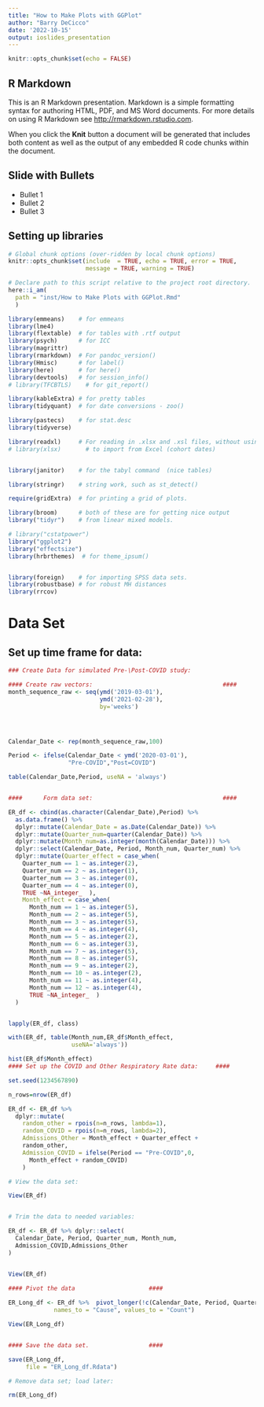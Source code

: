 ```yaml
---
title: "How to Make Plots with GGPlot"
author: "Barry DeCicco"
date: '2022-10-15'
output: ioslides_presentation
---
```


```r
knitr::opts_chunk$set(echo = FALSE)
```

## R Markdown

This is an R Markdown presentation. Markdown is a simple formatting syntax for authoring HTML, PDF, and MS Word documents. For more details on using R Markdown see <http://rmarkdown.rstudio.com>.

When you click the **Knit** button a document will be generated that includes both content as well as the output of any embedded R code chunks within the document.

## Slide with Bullets

- Bullet 1
- Bullet 2
- Bullet 3

## Setting up libraries


```r

# Global chunk options (over-ridden by local chunk options)
knitr::opts_chunk$set(include  = TRUE, echo = TRUE, error = TRUE, 
                      message = TRUE, warning = TRUE)

# Declare path to this script relative to the project root directory.
here::i_am(
  path = "inst/How to Make Plots with GGPlot.Rmd"
  )

```


```r

library(emmeans)    # for emmeans
library(lme4) 
library(flextable)  # for tables with .rtf output
library(psych)      # for ICC
library(magrittr)
library(rmarkdown)  # For pandoc_version()
library(Hmisc)      # for label()
library(here)       # for here()
library(devtools)   # for session_info()
# library(TFCBTLS)    # for git_report()

library(kableExtra) # for pretty tables
library(tidyquant)  # for date conversions - zoo()

library(pastecs)    # for stat.desc
library(tidyverse)

library(readxl)     # For reading in .xlsx and .xsl files, without using Java.
# library(xlsx)       # to import from Excel (cohort dates)


library(janitor)    # for the tabyl command  (nice tables)

library(stringr)    # string work, such as st_detect()

require(gridExtra)  # for printing a grid of plots.

library(broom)      # both of these are for getting nice output
library("tidyr")    # from linear mixed models.

# library("cstatpower")
library("ggplot2")
library("effectsize")
library(hrbrthemes)  # for theme_ipsum()


library(foreign)    # for importing SPSS data sets.
library(robustbase) # for robust MH distances
library(rrcov)

```


# Data Set

## Set up time frame for data:

```r


### Create Data for simulated Pre-\Post-COVID study:

#### Create raw vectors:                                     ####
month_sequence_raw <- seq(ymd('2019-03-01'),
                          ymd('2021-02-28'),
                          by='weeks')




Calendar_Date <- rep(month_sequence_raw,100)

Period <- ifelse(Calendar_Date < ymd('2020-03-01'),
                 "Pre-COVID","Post=COVID")

table(Calendar_Date,Period, useNA = 'always')


####      Form data set:                                     ####

ER_df <- cbind(as.character(Calendar_Date),Period) %>% 
  as.data.frame() %>% 
  dplyr::mutate(Calendar_Date = as.Date(Calendar_Date)) %>% 
  dplyr::mutate(Quarter_num=quarter(Calendar_Date)) %>% 
  dplyr::mutate(Month_num=as.integer(month(Calendar_Date))) %>% 
  dplyr::select(Calendar_Date, Period, Month_num, Quarter_num) %>% 
  dplyr::mutate(Quarter_effect = case_when(
    Quarter_num == 1 ~ as.integer(2),
    Quarter_num == 2 ~ as.integer(1),
    Quarter_num == 3 ~ as.integer(0),
    Quarter_num == 4 ~ as.integer(0),
    TRUE ~NA_integer_  ),
    Month_effect = case_when(
      Month_num == 1 ~ as.integer(5),
      Month_num == 2 ~ as.integer(5),
      Month_num == 3 ~ as.integer(5),
      Month_num == 4 ~ as.integer(4),
      Month_num == 5 ~ as.integer(2),
      Month_num == 6 ~ as.integer(3),
      Month_num == 7 ~ as.integer(5),
      Month_num == 8 ~ as.integer(5),
      Month_num == 9 ~ as.integer(2),
      Month_num == 10 ~ as.integer(2),
      Month_num == 11 ~ as.integer(4),
      Month_num == 12 ~ as.integer(4),
      TRUE ~NA_integer_  )
  )


lapply(ER_df, class)

with(ER_df, table(Month_num,ER_df$Month_effect, 
                  useNA='always'))

hist(ER_df$Month_effect)
#### Set up the COVID and Other Respiratory Rate data:     ####

set.seed(1234567890)

n_rows=nrow(ER_df)

ER_df <- ER_df %>% 
  dplyr::mutate(
    random_other = rpois(n=n_rows, lambda=1),
    random_COVID = rpois(n=n_rows, lambda=2),
    Admissions_Other = Month_effect + Quarter_effect + 
    random_other,
    Admission_COVID = ifelse(Period == "Pre-COVID",0,
      Month_effect + random_COVID)
    )

# View the data set:

View(ER_df)


# Trim the data to needed variables:

ER_df <- ER_df %>% dplyr::select(
  Calendar_Date, Period, Quarter_num, Month_num,
  Admission_COVID,Admissions_Other 
)


View(ER_df)
 
#### Pivot the data                     ####

ER_Long_df <- ER_df %>%  pivot_longer(!c(Calendar_Date, Period, Quarter_num, Month_num),
             names_to = "Cause", values_to = "Count")

View(ER_Long_df)


#### Save the data set.                 ####

save(ER_Long_df, 
     file = "ER_Long_df.Rdata")

# Remove data set; load later:

rm(ER_Long_df)



```

